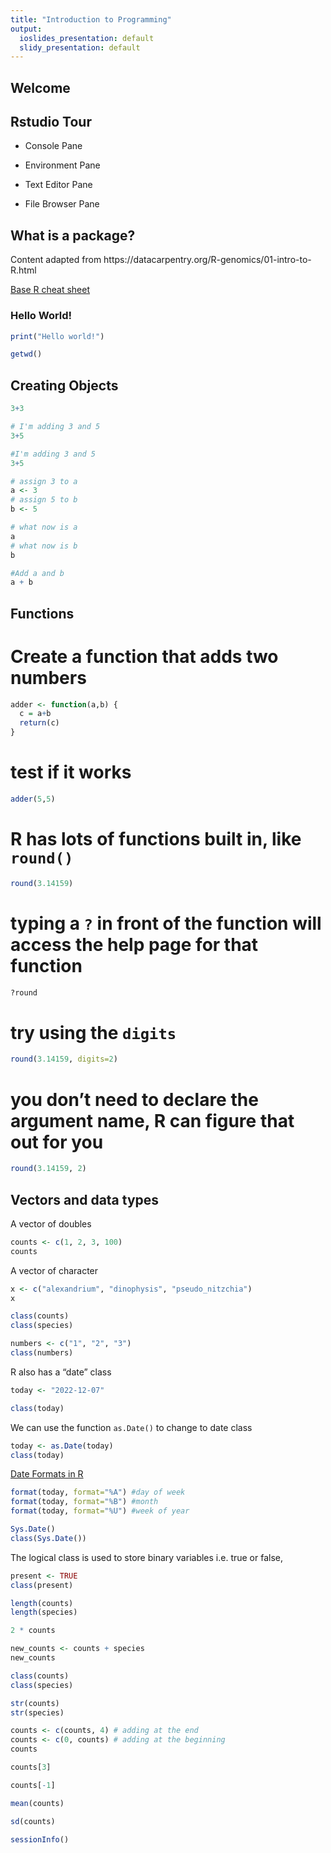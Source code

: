 ```yaml
---
title: "Introduction to Programming"
output:
  ioslides_presentation: default
  slidy_presentation: default
---
```


## Welcome

## Rstudio Tour

- Console Pane

- Environment Pane

- Text Editor Pane

- File Browser Pane


## What is a package?


Content adapted from https://datacarpentry.org/R-genomics/01-intro-to-R.html

[Base R cheat sheet](https://iqss.github.io/dss-workshops/R/Rintro/base-r-cheat-sheet.pdf)


### Hello World!

```r
print("Hello world!")
```


```r
getwd()
```


## Creating Objects

```r
3+3
```

```r
# I'm adding 3 and 5
3+5
```


```r
#I'm adding 3 and 5
3+5
```

```r
# assign 3 to a
a <- 3
# assign 5 to b
b <- 5

# what now is a
a
# what now is b
b

#Add a and b
a + b
```


## Functions

# Create a function that adds two numbers

```r
adder <- function(a,b) {
  c = a+b
  return(c)
}
```

# test if it works

```r
adder(5,5)
```

# R has lots of functions built in, like `round()`

```r
round(3.14159)
```

# typing a `?` in front of the function will access the help page for that function

```r
?round
```

# try using the `digits`

```r
round(3.14159, digits=2)
```

# you don't need to declare the argument name, R can figure that out for you

```r
round(3.14159, 2)
```


## Vectors and data types

A vector of doubles

```r
counts <- c(1, 2, 3, 100)
counts
```

A vector of character

```r
x <- c("alexandrium", "dinophysis", "pseudo_nitzchia")
x
```


```r
class(counts)
class(species)
```

```r
numbers <- c("1", "2", "3")
class(numbers)
```

R also has a "date" class

```r
today <- "2022-12-07"
```



```r
class(today)
```


We can use the function `as.Date()` to change to date class
```r
today <- as.Date(today)
class(today)
```

[Date Formats in R](https://www.r-bloggers.com/2013/08/date-formats-in-r/)
```r
format(today, format="%A") #day of week
format(today, format="%B") #month
format(today, format="%U") #week of year
```


```r
Sys.Date()
class(Sys.Date())
```


The logical class is used to store binary variables i.e. true or false,

```r
present <- TRUE
class(present)
```


```r
length(counts)
length(species)
```

```r
2 * counts
```


```r
new_counts <- counts + species
new_counts
```


```r
class(counts)
class(species)
```

```r
str(counts)
str(species)
```

```r
counts <- c(counts, 4) # adding at the end
counts <- c(0, counts) # adding at the beginning
counts
```


```r
counts[3]
```



```r
counts[-1]
```

```r
mean(counts)
```


```r
sd(counts)
```

```r
sessionInfo()
```

